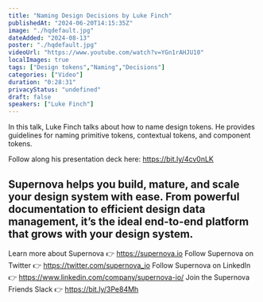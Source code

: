 ```yaml
---
title: "Naming Design Decisions by Luke Finch"
publishedAt: "2024-06-20T14:15:35Z"
image: "./hqdefault.jpg"
dateAdded: "2024-08-13"
poster: "./hqdefault.jpg"
videoUrl: "https://www.youtube.com/watch?v=YGn1rAHJU10"
localImages: true
tags: ["Design tokens","Naming","Decisions"]
categories: ["Video"]
duration: "0:28:31"
privacyStatus: "undefined"
draft: false
speakers: ["Luke Finch"]
---
```

In this talk, Luke Finch talks about how to name design tokens. He provides guidelines for naming primitive tokens, contextual tokens, and component tokens.

Follow along his presentation deck here: https://bit.ly/4cv0nLK

Supernova helps you build, mature, and scale your design system with ease. From powerful documentation to efficient design data management, it’s the ideal end-to-end platform that grows with your design system.
----------
Learn more about Supernova 👉 https://supernova.io
Follow Supernova on Twitter 👉  https://twitter.com/supernova_io
Follow Supernova on LinkedIn 👉 https://www.linkedin.com/company/supernova-io/
Join the Supernova Friends Slack 👉 https://bit.ly/3Pe84Mh
